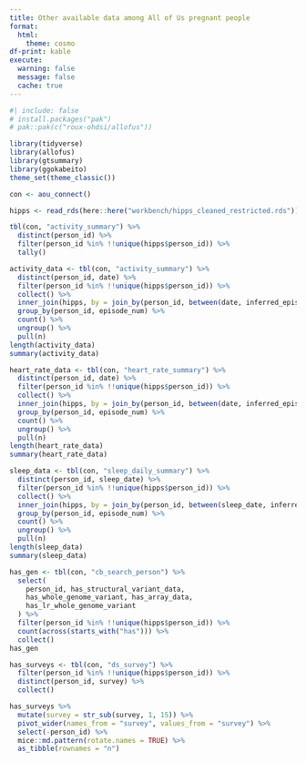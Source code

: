```yaml
---
title: Other available data among All of Us pregnant people
format:
  html:
    theme: cosmo
df-print: kable
execute: 
  warning: false
  message: false
  cache: true
---
```


```r
#| include: false
# install.packages("pak")
# pak::pak(c("roux-ohdsi/allofus"))
```

```r
library(tidyverse)
library(allofus)
library(gtsummary)
library(ggokabeito)
theme_set(theme_classic())
```

```r
con <- aou_connect()
```

```r
hipps <- read_rds(here::here("workbench/hipps_cleaned_restricted.rds"))
```

```r
tbl(con, "activity_summary") %>%
  distinct(person_id) %>%
  filter(person_id %in% !!unique(hipps$person_id)) %>%
  tally()
```

```r
activity_data <- tbl(con, "activity_summary") %>%
  distinct(person_id, date) %>%
  filter(person_id %in% !!unique(hipps$person_id)) %>%
  collect() %>%
  inner_join(hipps, by = join_by(person_id, between(date, inferred_episode_start, inferred_episode_end))) %>%
  group_by(person_id, episode_num) %>%
  count() %>%
  ungroup() %>%
  pull(n)
length(activity_data)
summary(activity_data)

heart_rate_data <- tbl(con, "heart_rate_summary") %>%
  distinct(person_id, date) %>%
  filter(person_id %in% !!unique(hipps$person_id)) %>%
  collect() %>%
  inner_join(hipps, by = join_by(person_id, between(date, inferred_episode_start, inferred_episode_end))) %>%
  group_by(person_id, episode_num) %>%
  count() %>%
  ungroup() %>%
  pull(n)
length(heart_rate_data)
summary(heart_rate_data)

sleep_data <- tbl(con, "sleep_daily_summary") %>%
  distinct(person_id, sleep_date) %>%
  filter(person_id %in% !!unique(hipps$person_id)) %>%
  collect() %>%
  inner_join(hipps, by = join_by(person_id, between(sleep_date, inferred_episode_start, inferred_episode_end))) %>%
  group_by(person_id, episode_num) %>%
  count() %>%
  ungroup() %>%
  pull(n)
length(sleep_data)
summary(sleep_data)
```

```r
has_gen <- tbl(con, "cb_search_person") %>%
  select(
    person_id, has_structural_variant_data,
    has_whole_genome_variant, has_array_data,
    has_lr_whole_genome_variant
  ) %>%
  filter(person_id %in% !!unique(hipps$person_id)) %>%
  count(across(starts_with("has"))) %>%
  collect()
has_gen
```

```r
has_surveys <- tbl(con, "ds_survey") %>%
  filter(person_id %in% !!unique(hipps$person_id)) %>%
  distinct(person_id, survey) %>%
  collect()

has_surveys %>%
  mutate(survey = str_sub(survey, 1, 15)) %>%
  pivot_wider(names_from = "survey", values_from = "survey") %>%
  select(-person_id) %>%
  mice::md.pattern(rotate.names = TRUE) %>%
  as_tibble(rownames = "n")
```
